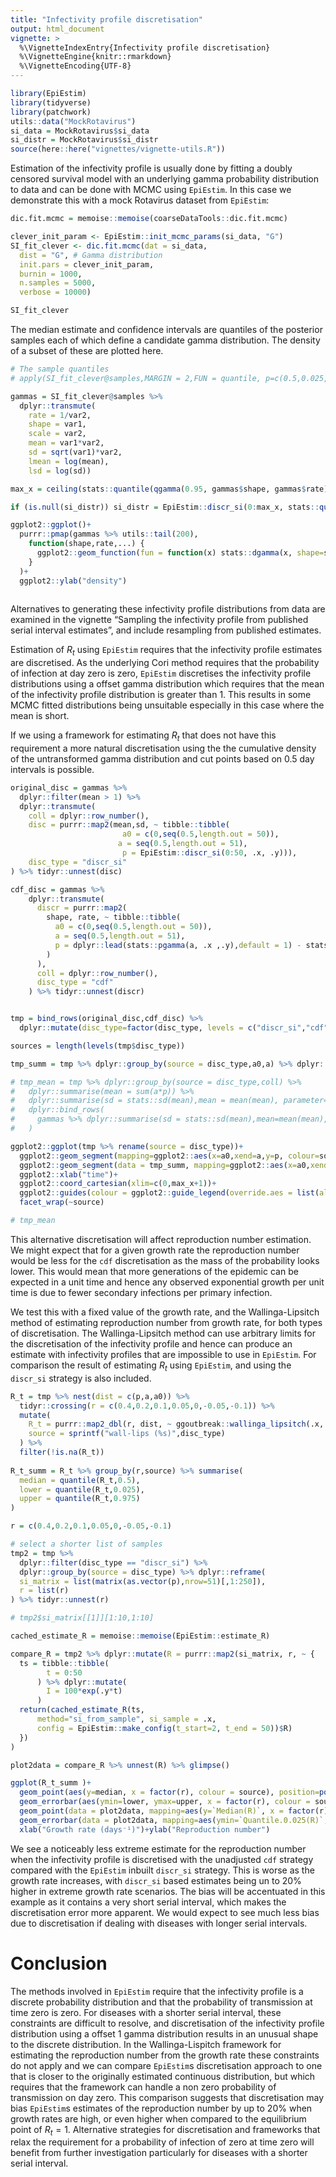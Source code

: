 ```yaml
---
title: "Infectivity profile discretisation"
output: html_document
vignette: >
  %\VignetteIndexEntry{Infectivity profile discretisation}
  %\VignetteEngine{knitr::rmarkdown}
  %\VignetteEncoding{UTF-8}
---
```


```r
library(EpiEstim)
library(tidyverse)
library(patchwork)
utils::data("MockRotavirus")
si_data = MockRotavirus$si_data
si_distr = MockRotavirus$si_distr
source(here::here("vignettes/vignette-utils.R"))
```

Estimation of the infectivity profile is usually done by fitting a 
doubly censored survival model with an underlying gamma probability distribution
to data and can be done with MCMC using `EpiEstim`. In this case we demonstrate
this with a mock Rotavirus dataset from `EpiEstim`:

```r

dic.fit.mcmc = memoise::memoise(coarseDataTools::dic.fit.mcmc)

clever_init_param <- EpiEstim::init_mcmc_params(si_data, "G")
SI_fit_clever <- dic.fit.mcmc(dat = si_data,
  dist = "G", # Gamma distribution
  init.pars = clever_init_param,
  burnin = 1000,
  n.samples = 5000,
  verbose = 10000)

SI_fit_clever

```

The median estimate and confidence intervals are quantiles of the posterior
samples each of which define a candidate gamma distribution. The density of a
subset of these are plotted here. 

```r
# The sample quantiles
# apply(SI_fit_clever@samples,MARGIN = 2,FUN = quantile, p=c(0.5,0.025,0.975))

gammas = SI_fit_clever@samples %>% 
  dplyr::transmute(
    rate = 1/var2, 
    shape = var1, 
    scale = var2, 
    mean = var1*var2, 
    sd = sqrt(var1)*var2, 
    lmean = log(mean), 
    lsd = log(sd))

max_x = ceiling(stats::quantile(qgamma(0.95, gammas$shape, gammas$rate),0.75))

if (is.null(si_distr)) si_distr = EpiEstim::discr_si(0:max_x, stats::quantile(gammas$mean, 0.5), stats::quantile(gammas$sd, 0.5))

ggplot2::ggplot()+
  purrr::pmap(gammas %>% utils::tail(200), 
    function(shape,rate,...) {
      ggplot2::geom_function(fun = function(x) stats::dgamma(x, shape=shape, rate=rate), alpha=0.05, xlim=c(0,max_x))
    }
  )+
  ggplot2::ylab("density")
  
```

Alternatives to generating these infectivity profile distributions from data are
examined in the vignette "Sampling the infectivity profile from published serial
interval estimates", and include resampling from published estimates.

Estimation of $R_t$ using `EpiEstim` requires that the infectivity profile
estimates are discretised. As the underlying Cori method requires that the
probability of infection at day zero is zero, `EpiEstim` discretises the
infectivity profile distributions using a offset gamma distribution which
requires that the mean of the infectivity profile distribution is greater than
1. This results in some MCMC fitted distributions being unsuitable especially in
this case where the mean is short.

If we using a framework for estimating $R_t$ that does not have this requirement
a more natural discretisation using the the cumulative density of the
untransformed gamma distribution and cut points based on 0.5 day intervals is
possible.

```r

original_disc = gammas %>%
  dplyr::filter(mean > 1) %>%
  dplyr::transmute(
    coll = dplyr::row_number(),
    disc = purrr::map2(mean,sd, ~ tibble::tibble(
                         a0 = c(0,seq(0.5,length.out = 50)),
                        a = seq(0.5,length.out = 51),
                         p = EpiEstim::discr_si(0:50, .x, .y))),
    disc_type = "discr_si"
) %>% tidyr::unnest(disc)

cdf_disc = gammas %>%
    dplyr::transmute(
      discr = purrr::map2(
        shape, rate, ~ tibble::tibble(
          a0 = c(0,seq(0.5,length.out = 50)),
          a = seq(0.5,length.out = 51),
          p = dplyr::lead(stats::pgamma(a, .x ,.y),default = 1) - stats::pgamma(a, .x ,.y)
        )
      ),
      coll = dplyr::row_number(),
      disc_type = "cdf"
    ) %>% tidyr::unnest(discr)


tmp = bind_rows(original_disc,cdf_disc) %>% 
  dplyr::mutate(disc_type=factor(disc_type, levels = c("discr_si","cdf")))

sources = length(levels(tmp$disc_type))

tmp_summ = tmp %>% dplyr::group_by(source = disc_type,a0,a) %>% dplyr::summarise(p = mean(p))

# tmp_mean = tmp %>% dplyr::group_by(source = disc_type,coll) %>% 
#   dplyr::summarise(mean = sum(a*p)) %>% 
#   dplyr::summarise(sd = stats::sd(mean),mean = mean(mean), parameter="mean") %>%
#   dplyr::bind_rows(
#     gammas %>% dplyr::summarise(sd = stats::sd(mean),mean=mean(mean), parameter="mean",source="none")
#   )

ggplot2::ggplot(tmp %>% rename(source = disc_type))+
  ggplot2::geom_segment(mapping=ggplot2::aes(x=a0,xend=a,y=p, colour=source), alpha=0.01)+
  ggplot2::geom_segment(data = tmp_summ, mapping=ggplot2::aes(x=a0,xend=a,y=p), colour="black")+
  ggplot2::xlab("time")+
  ggplot2::coord_cartesian(xlim=c(0,max_x+1))+
  ggplot2::guides(colour = ggplot2::guide_legend(override.aes = list(alpha = 1)))+
  facet_wrap(~source)

# tmp_mean

```


This alternative discretisation will affect reproduction number estimation. We
might expect that for a given growth rate the reproduction number would be less
for the `cdf` discretisation as the mass of the probability looks lower. This
would mean that more generations of the epidemic can be expected in a unit time
and hence any observed exponential growth per unit time is due to fewer
secondary infections per primary infection.

We test this with a fixed value of the growth rate, and the Wallinga-Lipsitch method
of estimating reproduction number from growth rate, for both types of discretisation.
The Wallinga-Lipsitch method can use arbitrary limits for the discretisation of
the infectivity profile and hence can produce an estimate with infectivity profiles
that are impossible to use in `EpiEstim`. For comparison the result of estimating
$R_t$ using `EpiEstim`, and using the `discr_si` strategy is also included.

```r

R_t = tmp %>% nest(dist = c(p,a,a0)) %>% 
  tidyr::crossing(r = c(0.4,0.2,0.1,0.05,0,-0.05,-0.1)) %>%
  mutate(
    R_t = purrr::map2_dbl(r, dist, ~ ggoutbreak::wallinga_lipsitch(.x, y = .y$p, a0 = .y$a0, a = .y$a)),
    source = sprintf("wall-lips (%s)",disc_type)
  ) %>%
  filter(!is.na(R_t))
  
R_t_summ = R_t %>% group_by(r,source) %>% summarise(
  median = quantile(R_t,0.5),
  lower = quantile(R_t,0.025),
  upper = quantile(R_t,0.975)
)

```

```r
r = c(0.4,0.2,0.1,0.05,0,-0.05,-0.1)

# select a shorter list of samples
tmp2 = tmp %>% 
  dplyr::filter(disc_type == "discr_si") %>%
  dplyr::group_by(source = disc_type) %>% dplyr::reframe(
  si_matrix = list(matrix(as.vector(p),nrow=51)[,1:250]),
  r = list(r)
) %>% tidyr::unnest(r)

# tmp2$si_matrix[[1]][1:10,1:10]

cached_estimate_R = memoise::memoise(EpiEstim::estimate_R)

compare_R = tmp2 %>% dplyr::mutate(R = purrr::map2(si_matrix, r, ~ {
  ts = tibble::tibble(
        t = 0:50
      ) %>% dplyr::mutate(
        I = 100*exp(.y*t)
      )
  return(cached_estimate_R(ts, 
      method="si_from_sample", si_sample = .x,
      config = EpiEstim::make_config(t_start=2, t_end = 50))$R)
  })
)

plot2data = compare_R %>% unnest(R) %>% glimpse()
```

```r
ggplot(R_t_summ )+
  geom_point(aes(y=median, x = factor(r), colour = source), position=position_dodge(width=0.4))+
  geom_errorbar(aes(ymin=lower, ymax=upper, x = factor(r), colour = source), width=0.2,position=position_dodge(width=0.4))+
  geom_point(data = plot2data, mapping=aes(y=`Median(R)`, x = factor(r), colour="epiestim (discr_si)"))+
  geom_errorbar(data = plot2data, mapping=aes(ymin=`Quantile.0.025(R)`, ymax=`Quantile.0.975(R)`, x = factor(r), colour="epiestim (discr_si)"), width=0.1)+
  xlab("Growth rate (days⁻¹)")+ylab("Reproduction number")

```

We see a noticeably less extreme estimate for the reproduction number when the
infectivity profile is discretised with the unadjusted `cdf` strategy compared
with the `EpiEstim` inbuilt `discr_si` strategy. This is worse as the growth rate
increases, with `discr_si` based estimates being un to 20% higher in extreme
growth rate scenarios. The bias will be accentuated in this example as it
contains a very short serial interval, which makes the discretisation error more
apparent. We would expect to see much less bias due to discretisation if dealing
with diseases with longer serial intervals.

# Conclusion

The methods involved in `EpiEstim` require that the infectivity profile is a
discrete probability distribution and that the probability of transmission at
time zero is zero. For diseases with a shorter serial interval, these
constraints are difficult to resolve, and discretisation of the infectivity
profile distribution using a offset 1 gamma distribution results in an unusual
shape to the discrete distribution. In the Wallinga-Lispitch framework for
estimating the reproduction number from the growth rate these constraints do not
apply and we can compare `EpiEstim`s discretisation approach to one that is
closer to the originally estimated continuous distribution, but which requires
that the framework can handle a non zero probability of transmission on day
zero. This comparison suggests that discretisation may bias `EpiEstim`s
estimates of the reproduction number by up to 20% when growth rates are high, or
even higher when compared to the equilibrium point of $R_t=1$. Alternative
strategies for discretisation and frameworks that relax the requirement for a
probability of infection of zero at time zero will benefit from further
investigation particularly for diseases with a shorter serial interval.
